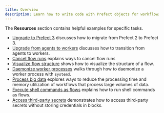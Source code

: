 ```yaml
---
title: Overview
description: Learn how to write code with Prefect objects for workflows you can trust.
---
```


The **Resources** section contains helpful examples for specific tasks.

- [Upgrade to Prefect 3](/3.0rc/resources/upgrade-prefect-3/) discusses how to migrate from Prefect 2 to Prefect 3.
- [Upgrade from agents to workers](/3.0rc/resources//upgrade-agents-to-workers/) discusses how to transition from agents to workers.
- [Cancel flow runs](/3.0rc/resources/cancel/) explains ways to cancel flow runs
- [Visualize flow structure](/3.0rc/resources/visualize-flow-structure/) shows how to visualize the structure of a flow.
- [Daemonize worker processes](/3.0rc/resources/daemonize-processes/) walks through how to daemonize a worker process with `systemd`.
- [Process big data](/3.0rc/resources/big-data/) explores ways to reduce the processing time and memory utilization of workflows that process large volumes of data.
- [Execute shell commands as flows](/3.0rc/resources/cli-shell/) explains how to run shell commands as flows.
- [Access third-party secrets](/3.0rc/resources/) demonstrates how to access third-party secrets without storing credentials in blocks.